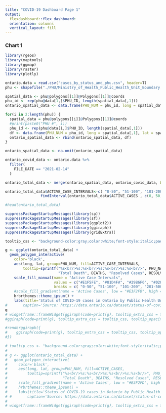 ```yaml
---
title: "COVID-19 Dashboard Page 1"
output: 
  flexdashboard::flex_dashboard:
  orientation: columns
  vertical_layout: fill
---
```



### Chart 1
```r
library(rgeos)
library(maptools)
library(ggmap)
library(raster)
library(plotly)

ontario.data = read.csv("cases_by_status_and_phu.csv", header=T)
phu <- shapefile("./PHU/Ministry_of_Health_Public_Health_Unit_Boundary.shp")

spatial_data <- phu@polygons[[1]]@Polygons[[1]]@coords
phu_id <- rep(phu@data[1,]$PHU_ID, length(spatial_data[,1]))
ontario_spatial_data <- data.frame(PHU_NUM = phu_id, long = spatial_data[,1], lat = spatial_data[,2])

for(i in 2:length(phu)) {
  spatial_data = phu@polygons[[i]]@Polygons[[1]]@coords
  #print(paste0("PHU #", i))
  phu_id <- rep(phu@data[i,]$PHU_ID, length(spatial_data[,1]))
  df <- data.frame(PHU_NUM = phu_id, long = spatial_data[,1], lat = spatial_data[,2])
  ontario_spatial_data <- rbind(ontario_spatial_data, df)
}

ontario_spatial_data <- na.omit(ontario_spatial_data)

ontario_covid_data <- ontario.data %>%
  filter(
    FILE_DATE == "2021-02-14"
  )

ontario_total_data <- merge(ontario_spatial_data, ontario_covid_data, by="PHU_NUM")

ontario_total_data$ACTIVE_CASE_INTERVALS<-c( "0-50", "51-100", "101-200", "201-500", ">500")[
                findInterval(ontario_total_data$ACTIVE_CASES , c(0, 50, 100, 200, 500, Inf) ) ]

#head(ontario_total_data)

suppressPackageStartupMessages(library(sp))
suppressPackageStartupMessages(library(sf))
suppressPackageStartupMessages(library(ggplot2))
suppressPackageStartupMessages(library(ggiraph))
suppressPackageStartupMessages(library(gridExtra))

tooltip_css <- "background-color:gray;color:white;font-style:italic;padding:10px;border-radius:10px 20px 10px 20px;"

g <- ggplot(ontario_total_data) +
  geom_polygon_interactive(
    color='black',
    aes(long, lat, group=PHU_NUM, fill=ACTIVE_CASE_INTERVALS,
        tooltip=sprintf("%s<br/>%s:%s<br/>%s:%s<br/>%s:%s<br/>", PHU_NAME, "Active Cases", ACTIVE_CASES,
                        "Total Death", DEATHS, "Resolved Cases", RESOLVED_CASES))) +
    scale_fill_manual(name = "Active Case Intervals", 
                      values = c("#E1F5FE", "#81D4FA", "#29B6F6", "#0288D1", "#01579B"),
                      breaks = c( "0-50", "51-100", "101-200", "201-500", ">500")) 
    #scale_fill_gradient(name = 'Active Cases', low = "#E3F2FD", high = "#0D47A1")+
    hrbrthemes::theme_ipsum() + 
    labs(title='Status of COVID-19 cases in Ontario by Public Health Unit ')
#       caption='Source: https://data.ontario.ca/dataset/status-of-covid-19-cases-in-ontario-by-public-health-unit-phu')
g
# widgetframe::frameWidget(ggiraph(code=print(g), tooltip_extra_css = tooltip_css, tooltip_opacity = .9))
#ggiraph(code=print(g), tooltip_extra_css = tooltip_css, tooltip_opacity = .9)

#renderggiraph({
#    ggiraph(code=print(g), tooltip_extra_css = tooltip_css, tooltip_opacity = .9)
#})

```

```r
# tooltip_css <- "background-color:gray;color:white;font-style:italic;padding:10px;border-radius:10px 20px 10px 20px;"
# 
# g <- ggplot(ontario_total_data) +
#   geom_polygon_interactive(
#     color='black',
#     aes(long, lat, group=PHU_NUM, fill=ACTIVE_CASES,
#         tooltip=sprintf("%s<br/>%s:%s<br/>%s:%s<br/>%s:%s<br/>", PHU_NAME, "Active Cases", ACTIVE_CASES,
#                         "Total Death", DEATHS, "Resolved Cases", RESOLVED_CASES))) +
#     scale_fill_gradient(name = 'Active Cases', low = "#E3F2FD", high = "#0D47A1")+
#     hrbrthemes::theme_ipsum() + 
#     labs(title='Status of COVID-19 cases in Ontario by Public Health Unit ')
# #       caption='Source: https://data.ontario.ca/dataset/status-of-covid-19-cases-in-ontario-by-public-health-unit-phu')
# 
# widgetframe::frameWidget(ggiraph(code=print(g), tooltip_extra_css = tooltip_css, tooltip_opacity = .9))
```


